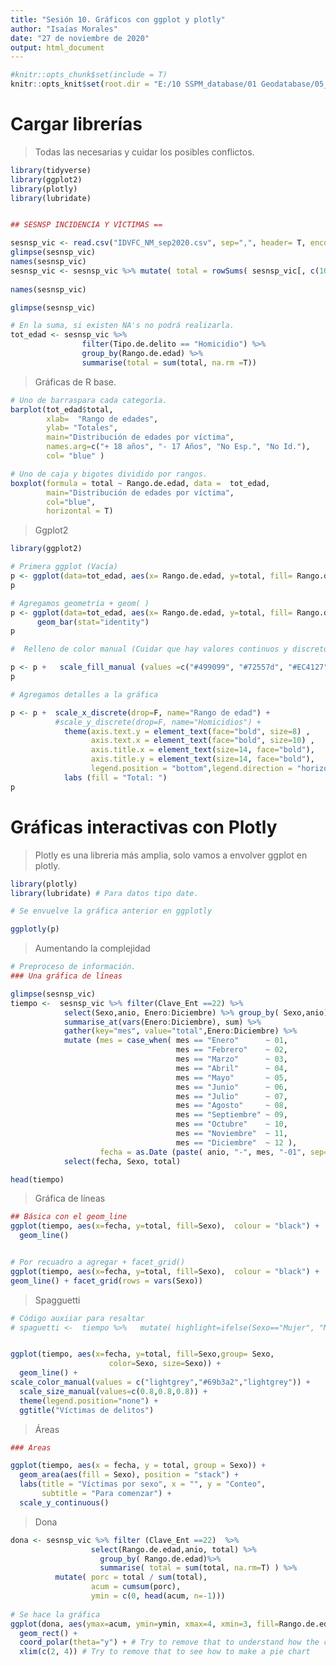 ---
title: "Sesión 10. Gráficos con ggplot y plotly"
author: "Isaías Morales"
date: "27 de noviembre de 2020"
output: html_document
---

```{r setup, include=FALSE}
#knitr::opts_chunk$set(include = T)
knitr::opts_knit$set(root.dir = "E:/10 SSPM_database/01 Geodatabase/05_SESNSP")

```

# Cargar librerías

> Todas las necesarias y cuidar los posibles conflictos.


```{r}
library(tidyverse)
library(ggplot2)
library(plotly) 
library(lubridate)
```

```{r}

```


```{r}

## SESNSP INCIDENCIA Y VÍCTIMAS ==

sesnsp_vic <- read.csv("IDVFC_NM_sep2020.csv", sep=",", header= T, encoding = "ANSI")
glimpse(sesnsp_vic)
names(sesnsp_vic)
sesnsp_vic <- sesnsp_vic %>% mutate( total = rowSums( sesnsp_vic[, c(10:21)]) ) %>% rename (anio =Año) ## Para total anual
  
names(sesnsp_vic)

glimpse(sesnsp_vic)

# En la suma, si existen NA's no podrá realizarla.
tot_edad <- sesnsp_vic %>% 
                filter(Tipo.de.delito == "Homicidio") %>%
                group_by(Rango.de.edad) %>%
                summarise(total = sum(total, na.rm =T))

```

> Gráficas de R base.

```{r}

# Uno de barraspara cada categoría.
barplot(tot_edad$total,
        xlab=  "Rango de edades",
        ylab= "Totales",
        main="Distribución de edades por víctima",
        names.arg=c("+ 18 años", "- 17 Años", "No Esp.", "No Id."),
        col= "blue" )

# Uno de caja y bigotes dividido por rangos.
boxplot(formula = total ~ Rango.de.edad, data =  tot_edad,
        main="Distribución de edades por víctima",
        col="blue", 
        horizontal = T)
```

> Ggplot2


```{r}

library(ggplot2)

# Primera ggplot (Vacía)
p <- ggplot(data=tot_edad, aes(x= Rango.de.edad, y=total, fill= Rango.de.edad ))
p

# Agregamos geometría + geom( )
p <- ggplot(data=tot_edad, aes(x= Rango.de.edad, y=total, fill= Rango.de.edad )) +
      geom_bar(stat="identity") 
p

#  Relleno de color manual (Cuidar que hay valores continuos y discretos)

p <- p +   scale_fill_manual (values =c("#499099", "#72557d", "#EC4127", "#999999")) 
p

# Agregamos detalles a la gráfica

p <- p +  scale_x_discrete(drop=F, name="Rango de edad") +
          #scale_y_discrete(drop=F, name="Homicidios") +
            theme(axis.text.y = element_text(face="bold", size=8) ,
                  axis.text.x = element_text(face="bold", size=10) ,
                  axis.title.x = element_text(size=14, face="bold"),
                  axis.title.y = element_text(size=14, face="bold"),
                  legend.position = "bottom",legend.direction = "horizontal") +
            labs (fill = "Total: ")
p
```

# Gráficas interactivas con Plotly

> Plotly es una libreria más amplia, solo vamos a envolver ggplot en plotly.

```{r}
library(plotly) 
library(lubridate) # Para datos tipo date.

# Se envuelve la gráfica anterior en ggplotly

ggplotly(p)

```

> Aumentando la complejidad

```{r}
# Preproceso de información.
### Una gráfica de líneas

glimpse(sesnsp_vic)
tiempo <-  sesnsp_vic %>% filter(Clave_Ent ==22) %>%
            select(Sexo,anio, Enero:Diciembre) %>% group_by( Sexo,anio)%>%
            summarise_at(vars(Enero:Diciembre), sum) %>%
            gather(key="mes", value="total",Enero:Diciembre) %>%
            mutate (mes = case_when( mes == "Enero"      ~ 01,
                                     mes == "Febrero"    ~ 02,
                                     mes == "Marzo"      ~ 03,
                                     mes == "Abril"      ~ 04,
                                     mes == "Mayo"       ~ 05,
                                     mes == "Junio"      ~ 06,
                                     mes == "Julio"      ~ 07,
                                     mes == "Agosto"     ~ 08,
                                     mes == "Septiembre" ~ 09,
                                     mes == "Octubre"    ~ 10,
                                     mes == "Noviembre"  ~ 11,
                                     mes == "Diciembre"  ~ 12 ),
                    fecha = as.Date (paste( anio, "-", mes, "-01", sep=""))) %>%
            select(fecha, Sexo, total)

head(tiempo)

```

> Gráfica de líneas

```{r}

## Básica con el geom_line
ggplot(tiempo, aes(x=fecha, y=total, fill=Sexo),  colour = "black") +
  geom_line()


# Por recuadro a agregar + facet_grid()
ggplot(tiempo, aes(x=fecha, y=total, fill=Sexo),  colour = "black") +
geom_line() + facet_grid(rows = vars(Sexo))


```

> Spagguetti

```{r}
# Código auxiiar para resaltar
# spaguetti <-  tiempo %>%   mutate( highlight=ifelse(Sexo=="Mujer", "Mujer", ifelse( Sexo== "Hombre", "Hombre", "Otro"))) %>%arrange(highlight, fecha)


ggplot(tiempo, aes(x=fecha, y=total, fill=Sexo,group= Sexo, 
                      color=Sexo, size=Sexo)) +
  geom_line() +
scale_color_manual(values = c("lightgrey","#69b3a2","lightgrey")) +
  scale_size_manual(values=c(0.8,0.8,0.8)) +
  theme(legend.position="none") +
  ggtitle("Víctimas de delitos")


```

> Áreas

```{r}
### Areas

ggplot(tiempo, aes(x = fecha, y = total, group = Sexo)) +
  geom_area(aes(fill = Sexo), position = "stack") +
  labs(title = "Víctimas por sexo", x = "", y = "Conteo",
       subtitle = "Para comenzar") +
  scale_y_continuous()
```

> Dona

```{r}
dona <- sesnsp_vic %>% filter (Clave_Ent ==22)  %>% 
                  select(Rango.de.edad,anio, total) %>% 
                    group_by( Rango.de.edad)%>%
                    summarise( total = sum(total, na.rm=T) ) %>%
          mutate( porc = total / sum(total),
                  acum = cumsum(porc),
                  ymin = c(0, head(acum, n=-1)))
  
# Se hace la gráfica
ggplot(dona, aes(ymax=acum, ymin=ymin, xmax=4, xmin=3, fill=Rango.de.edad)) +
  geom_rect() +
  coord_polar(theta="y") + # Try to remove that to understand how the chart is built initially
  xlim(c(2, 4)) # Try to remove that to see how to make a pie chart

```

